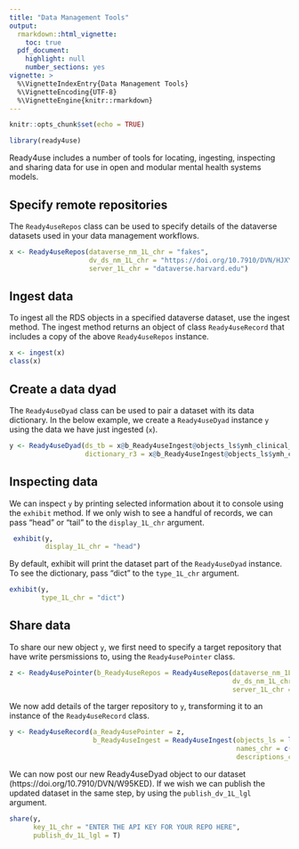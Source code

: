 ```yaml
---
title: "Data Management Tools"
output: 
  rmarkdown::html_vignette:
    toc: true
  pdf_document:
    highlight: null
    number_sections: yes
vignette: >
  %\VignetteIndexEntry{Data Management Tools}
  %\VignetteEncoding{UTF-8}
  %\VignetteEngine{knitr::rmarkdown}
---
```

```r
knitr::opts_chunk$set(echo = TRUE)
```
```r
library(ready4use)
```
Ready4use includes a number of tools for locating, ingesting, inspecting and sharing data for use in open and modular mental health systems models. 

## Specify remote repositories
The `Ready4useRepos` class can be used to specify details of the dataverse datasets used in your data management workflows.

```r
x <- Ready4useRepos(dataverse_nm_1L_chr = "fakes",
                    dv_ds_nm_1L_chr = "https://doi.org/10.7910/DVN/HJXYKQ",
                    server_1L_chr = "dataverse.harvard.edu")
```

## Ingest data
To ingest all the RDS objects in a specified dataverse dataset, use the ingest method. The ingest method returns an object of class `Ready4useRecord` that includes a copy of the above `Ready4useRepos` instance.

```r
x <- ingest(x)
class(x)
```


## Create a data dyad
The `Ready4useDyad` class can be used to pair a dataset with its data dictionary. In the below example, we create a `Ready4useDyad` instance `y` using the data we have just ingested (`x`).

```r
y <- Ready4useDyad(ds_tb = x@b_Ready4useIngest@objects_ls$ymh_clinical_tb,
                   dictionary_r3 = x@b_Ready4useIngest@objects_ls$ymh_clinical_dict_r3)
```

## Inspecting data
We can inspect `y` by printing selected information about it to console using the `exhibit` method. If we only wish to see a handful of records, we can pass "head" or "tail" to the `display_1L_chr` argument.

```r
 exhibit(y,
         display_1L_chr = "head")
```

By default, exhibit will print the dataset part of the `Ready4useDyad` instance. To see the dictionary, pass "dict" to the `type_1L_chr` argument.

```r
exhibit(y,
        type_1L_chr = "dict")
```

## Share data
To share our new object `y`, we first need to specify a target repository that have write persmissions to, using the `Ready4usePointer` class.
```r
z <- Ready4usePointer(b_Ready4useRepos = Ready4useRepos(dataverse_nm_1L_chr = "fakes",
                                                        dv_ds_nm_1L_chr = "https://doi.org/10.7910/DVN/W95KED",
                                                        server_1L_chr = "dataverse.harvard.edu"))
```
We now add details of the targer repository to `y`, transforming it to an instance of the `Ready4useRecord` class.
```r
y <- Ready4useRecord(a_Ready4usePointer = z,
                     b_Ready4useIngest = Ready4useIngest(objects_ls = list(y),
                                                         names_chr = c("ymh_clinical_dyad_r4"),
                                                         descriptions_chr = c("An example of a Ready4useDyad - a dataset and data dictionary pair. Note this example uses fake data")))
```

We can now post our new Ready4useDyad object to our dataset (https://doi.org/10.7910/DVN/W95KED). If we wish we can publish the updated dataset in the same step, by using the `publish_dv_1L_lgl` argument.

```r
share(y,
      key_1L_chr = "ENTER THE API KEY FOR YOUR REPO HERE",
      publish_dv_1L_lgl = T)
```


